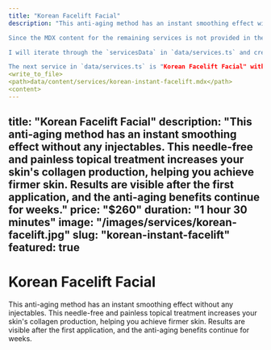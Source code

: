 ```yaml
---
title: "Korean Facelift Facial"
description: "This anti-aging method has an instant smoothing effect without any injectables. This needle-free and painless topical treatment increases your skin's collagen production, helping<thinking>I have listed the files in `Package/content-samples/services/`. It only contains `microneedling.mdx` and `orthomolecular-facial-analysis.mdx`. This means the other service MDX files are not provided in the `Package/content-samples/services/` directory.

Since the MDX content for the remaining services is not provided in the `Package/content-samples/services/` directory, I will create them using the `description` from `data/services.ts` and a basic frontmatter. This will allow me to proceed with the implementation, and the content can be enriched later.

I will iterate through the `servicesData` in `data/services.ts` and create an MDX file for each service that doesn't already have one.

The next service in `data/services.ts` is "Korean Facelift Facial" with `id: "korean-instant-facelift"`. I will create `data/content/services/korean-instant-facelift.mdx` using its description and frontmatter.</thinking>
<write_to_file>
<path>data/content/services/korean-instant-facelift.mdx</path>
<content>
---
```

title: "Korean Facelift Facial"
description: "This anti-aging method has an instant smoothing effect without any injectables. This needle-free and painless topical treatment increases your skin's collagen production, helping you achieve firmer skin. Results are visible after the first application, and the anti-aging benefits continue for weeks."
price: "$260"
duration: "1 hour 30 minutes"
image: "/images/services/korean-facelift.jpg"
slug: "korean-instant-facelift"
featured: true
---

# Korean Facelift Facial

This anti-aging method has an instant smoothing effect without any injectables. This needle-free and painless topical treatment increases your skin's collagen production, helping you achieve firmer skin. Results are visible after the first application, and the anti-aging benefits continue for weeks.
